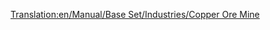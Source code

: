 [[Translation:en/Manual/Base Set/Industries/Copper Ore Mine]]
{{en/Manual/Base Set/Industries/Industries|Image=[[File:en/Manual/Base Set/Industries/Copperoremine.png]]
|name=Copper Ore Mine
|climates=Sub-Tropical.
|accepts=Nothing
|produces=Copper Ore
|notes=Not present in Other climates.
}}